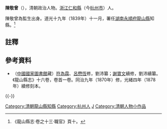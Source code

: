 '''陳敬曾'''（{{bd|？||？||}}），清朝政治人物。[[浙江|浙江]][[仁和縣|仁和縣]]（今[[杭州市|杭州市]]）人。

陳敬曾為監生出身。道光十九年（1839年）十一月，署任[[湖南|湖南]][[永順府|永順府]][[龍山縣|龍山縣]]知縣。<ref>《龍山縣志·卷之十三·職官》頁十。</ref>

==註釋==
{{reflist}}

==參考資料==
*（[[中國國家圖書館|中國國家圖書館]]藏）[[符為霖|符為霖]]、[[呂懋恆|呂懋恆]]修，劉沛纂；[[謝寶文|謝寶文]]續修，劉沛續纂。《龍山縣志》十六卷，卷首一卷。同治九年（1870年）修，光緒四年（1878年）續修刻本。

{{-}}
{{start box}}
{{s-off}}
{{succession box|[[達三|達三]]|[[屠可標|屠可標]]|[[湖南|湖南]][[永順府|永順府]][[龍山縣|龍山縣]][[知縣|知縣]]（[[龍山縣知縣列表|列表]]）|<small>道光十九年（1839年）十一月署任</small>}}
{{end box}}

{{DEFAULTSORT:Chen陳}}
[[Category:清朝龍山縣知縣|Category:清朝龍山縣知縣]]
[[Category:杭州人|Category:杭州人]]
[[Category:陳姓|J]]
[[Category:清朝人物小作品|Category:清朝人物小作品]]
{{清朝人物小作品}}